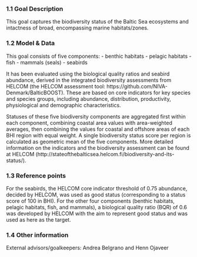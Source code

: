 ### 1.1 Goal Description {-}

This goal captures the biodiversity status of the Baltic Sea ecosystems and intactness of broad, encompassing marine habitats/zones.

### 1.2 Model & Data {-}

This goal consists of five components: 
- benthic habitats
- pelagic habitats
- fish
- mammals (seals)
- seabirds

It has been evaluated using the biological quality ratios and seabird abundance, derived in the integrated biodiversity assessments from HELCOM (the HELCOM assessment tool: https://github.com/NIVA-Denmark/BalticBOOST). 
These are based on core indicators for key species and species groups, including abundance, distribution, productivity, physiological and demographic characteristics. 

Statuses of these five biodiversity components are aggregated first within each component, combining coastal area values with area-weighted averages, then combining the values for coastal and offshore areas of each BHI region with equal weight. 
A single biodiversity status score per region is calculated as geometric mean of the five components. 
More detailed information on the indicators and the biodiversity assessment can be found at HELCOM (http://stateofthebalticsea.helcom.fi/biodiversity-and-its-status/).

### 1.3 Reference points {-}

For the seabirds, the HELCOM core indicator threshold of 0.75 abundance, decided by HELCOM, was used as good status (corresponding to a status score of 100 in BHI). 
For the other four components (benthic habitats, pelagic habitats, fish, and mammals), a biological quality ratio (BQR) of 0.6 was developed by HELCOM with the aim to represent good status and was used as here as the target.

### 1.4 Other information {-}

External advisors/goalkeepers: Andrea Belgrano and Henn Ojaveer